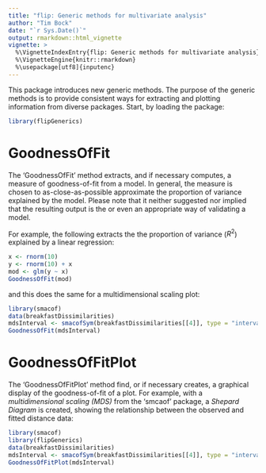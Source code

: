 ```yaml
---
title: "flip: Generic methods for multivariate analysis"
author: "Tim Bock"
date: "`r Sys.Date()`"
output: rmarkdown::html_vignette
vignette: >
  %\VignetteIndexEntry{flip: Generic methods for multivariate analysis}
  %\VignetteEngine{knitr::rmarkdown}
  %\usepackage[utf8]{inputenc}
---
```


This package introduces new generic methods.  The purpose of the generic methods is to provide consistent ways for extracting and plotting information from diverse packages.  Start, by loading the package:

```r
library(flipGenerics)
```




# GoodnessOfFit

The 'GoodnessOfFit' method extracts, and if necessary computes, a measure of goodness-of-fit from a model.  In general, the measure is chosen to as-close-as-possible approximate the proportion of variance explained by the model.  Please note that it neither suggested nor implied that the resulting output is the or even an appropriate way of validating a model.
 
For example, the following extracts the the proportion of variance ($R^2$) explained by  a linear regression:

```r
x <- rnorm(10)
y <- rnorm(10) + x
mod <- glm(y ~ x)
GoodnessOfFit(mod)
```

and this does the same for a multidimensional scaling plot: 

```r
library(smacof)
data(breakfastDissimilarities)
mdsInterval <- smacofSym(breakfastDissimilarities[[4]], type = "interval", eps = 1e-12, itmax = 100000)
GoodnessOfFit(mdsInterval)
```

# GoodnessOfFitPlot

The 'GoodnessOfFitPlot' method find, or if necessary creates, a graphical display of the goodness-of-fit of a plot.  For example, with a *multidimensional scaling (MDS)* from the 'smcaof' package, a *Shepard Diagram* is created, showing the relationship between the observed and fitted distance data:




```r
library(smacof)
library(flipGenerics)
data(breakfastDissimilarities)
mdsInterval <- smacofSym(breakfastDissimilarities[[4]], type = "interval", eps = 1e-12, itmax = 100000)
GoodnessOfFitPlot(mdsInterval)
```

